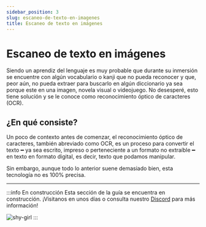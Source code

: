 ```yaml
---
sidebar_position: 3
slug: escaneo-de-texto-en-imagenes
title: Escaneo de texto en imágenes
---
```


# Escaneo de texto en imágenes
Siendo un aprendiz del lenguaje es muy probable que durante su inmersión se encuentre con algún vocabulario o kanji que no pueda reconocer y que, peor aún, no pueda extraer para buscarlo en algún diccionario ya sea porque este en una imagen, novela visual o videojuego. No desesperé, esto tiene solución y se le conoce como reconocimiento óptico de caracteres (OCR).

## ¿En qué consiste?
Un poco de contexto antes de comenzar, el reconocimiento óptico de caracteres, también abreviado como OCR, es un proceso para convertir el texto ━ ya sea escrito, impreso o perteneciente a un formato no extraíble ━ en texto en formato digital, es decir, texto que podamos manipular. 

Sin embargo, aunque todo lo anterior suene demasiado bien, esta tecnología no es 100% precisa. 

---
:::info En construcción
Esta sección de la guía se encuentra en construcción. ¡Visitanos en unos días o consulta nuestro [Discord](https://discord.gg/ajWm26ADEj) para más información!

![shy-girl](../../assets/in-progress.gif)
:::
